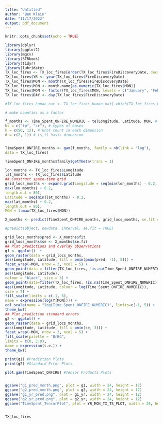 ```yaml
---
title: "Untitled"
author: "Ben Klein"
date: "11/17/2022"
output: pdf_document
---
```


```r
knitr::opts_chunk$set(echo = TRUE)
```

```r
library(dplyr)
library(ggplot2)
library(mgcv)
library(STRbook)
library(tidyr)
library(lubridate)
TX_loc_fires <- TX_loc_fires[order(TX_loc_fires$FireDiscoveryDate, decreasing = FALSE), ]
TX_loc_fires$YR <- year(TX_loc_fires$FireDiscoveryDate)
TX_loc_fires$MON <- month(TX_loc_fires$FireDiscoveryDate)
TX_loc_fires$MON <- month.name[as.numeric(TX_loc_fires$MON)]
TX_loc_fires$MON <- factor(TX_loc_fires$MON, levels = c("January", "February", "March", "April", "May", "June", "July", "August", "September", "October", "November", "December"))
TX_loc_fires$DAY <- day(TX_loc_fires$FireDiscoveryDate)

#TX_loc_fires_human_nat <- TX_loc_fires_human_nat[-which(TX_loc_fires_human_nat$YR == 2014), ]

# make counties as a factor

f_months <- Time_Spent_ONFIRE_NUMERIC ~ te(Longitude, Latitude, MON, # inputs over which to smooth
bs = c("tp", "cr"), # types of bases
k = c(50, 12), # knot count in each dimension
d = c(2, 1)) # (s,t) basis dimension


TimeSpent_ONFIRE_months <- gam(f_months, family = nb(link = "log"),
data = TX_loc_fires)

TimeSpent_ONFIRE_months$family$getTheta(trans = 1)

lon_months <- TX_loc_fires$Longitude
lat_months <- TX_loc_fires$Latitude
## Construct space-time grid
grid_locs_months <- expand.grid(Longitude = seq(min(lon_months) - 0.2,
max(lon_months) + 0.2,
length.out = 80),
Latitude = seq(min(lat_months) - 0.2,
max(lat_months) + 0.2,
length.out = 80),
MON = 1:max(TX_loc_fires$MON))

```

```r
X_months <- predict(TimeSpent_ONFIRE_months, grid_locs_months, se.fit = TRUE)

#predict(object, newdata, interval, se.fit = TRUE)

grid_locs_months$pred <- X_months$fit
grid_locs_months$se <- X_months$se.fit
## Plot predictions and overlay observations
g1 <- ggplot()  +
geom_raster(data = grid_locs_months,
aes(Longitude, Latitude, fill = pmin(pmax(pred, -1), 5))) +
facet_wrap(~MON, nrow = 3, ncol = 5) +
geom_point(data = filter(TX_loc_fires, !is.na(Time_Spent_ONFIRE_NUMERIC)),
aes(Longitude, Latitude),
colour = "black", size = 3) +
geom_point(data=filter(TX_loc_fires, !is.na(Time_Spent_ONFIRE_NUMERIC)),
aes(Longitude, Latitude, colour = log(Time_Spent_ONFIRE_NUMERIC)),
size = 2) +
fill_scale(limits = c(-1, 5),
name = expression(log(Y[MON]))) +
col_scale(name = "log(Time_Spent_ONFIRE_NUMERIC)", limits=c(-1, 5)) +
theme_bw()
## Plot prediction standard errors
g2 <- ggplot() +
geom_raster(data = grid_locs_months,
aes(Longitude, Latitude, fill = pmin(se, 3))) +
facet_wrap(~MON, nrow = 3, ncol = 5) +
fill_scale(palette = "BrBG",
limits = c(0, 3.0),
name = expression(s.e.)) +
theme_bw()

print(g1) #Prediction Plots
print(g2) #Standard Error Plots

plot.gam(TimeSpent_ONFIRE) #Tensor Products Plots


ggsave("g1_pred_month.png", plot = g1, width = 24, height = 12)
ggsave("g2_pred_month.png", plot = g2, width = 24, height = 12)
ggsave("g1_yr_pred.png", plot = g1_yr, width = 24, height = 12)
ggsave("g2_yr_pred.png", plot = g2_yr, width = 24, height = 12)
ggsave("TimeSpent_TensorPlot", plot = YR_MON_TX_TS_PLOT, width = 24, height = 12)


TX_loc_fires

```


